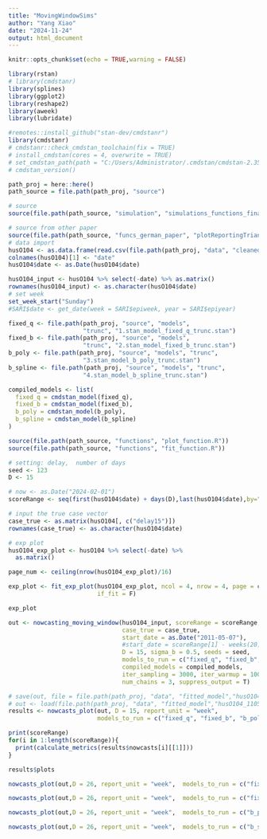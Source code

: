 ```yaml
---
title: "MovingWindowSims"
author: "Yang Xiao"
date: "2024-11-24"
output: html_document
---
```


```r
knitr::opts_chunk$set(echo = TRUE,warning = FALSE)

library(rstan)
# library(cmdstanr)
library(splines)
library(ggplot2)
library(reshape2)
library(aweek)
library(lubridate)

#remotes::install_github("stan-dev/cmdstanr")
library(cmdstanr)
# cmdstanr::check_cmdstan_toolchain(fix = TRUE)
# install_cmdstan(cores = 4, overwrite = TRUE)
# set_cmdstan_path(path = "C:/Users/Administrator/.cmdstan/cmdstan-2.35.0")
# cmdstan_version()
```

```r
path_proj = here::here()
path_source = file.path(path_proj, "source")

# source
source(file.path(path_source, "simulation", "simulations_functions_final.R"))

# source from other paper
source(file.path(path_source, "funcs_german_paper", "plotReportingTriangle.R"))
# data import
husO104 <- as.data.frame(read.csv(file.path(path_proj, "data", "cleaned", "husO104_tri_cumu.csv"),))
colnames(husO104)[1] <- "date" 
husO104$date <- as.Date(husO104$date)

husO104_input <- husO104 %>% select(-date) %>% as.matrix()
rownames(husO104_input) <- as.character(husO104$date)
# set week
set_week_start("Sunday")
#SARI$date <- get_date(week = SARI$epiweek, year = SARI$epiyear)
```

```r
fixed_q <- file.path(path_proj, "source", "models",
                     "trunc", "1.stan_model_fixed_q_trunc.stan")
fixed_b <- file.path(path_proj, "source", "models",
                     "trunc", "2.stan_model_fixed_b_trunc.stan")
b_poly <- file.path(path_proj, "source", "models", "trunc",
                     "3.stan_model_b_poly_trunc.stan")
b_spline <- file.path(path_proj, "source", "models", "trunc",
                     "4.stan_model_b_spline_trunc.stan")

compiled_models <- list(
  fixed_q = cmdstan_model(fixed_q),
  fixed_b = cmdstan_model(fixed_b),
  b_poly = cmdstan_model(b_poly),
  b_spline = cmdstan_model(b_spline)
)

```

```r
source(file.path(path_source, "functions", "plot_function.R"))
source(file.path(path_source, "functions", "fit_function.R"))

# setting: delay,  number of days
seed <- 123
D <- 15

# now <- as.Date("2024-02-01")
scoreRange <- seq(first(husO104$date) + days(D),last(husO104$date),by="5 day")

# input the true case vector
case_true <- as.matrix(husO104[, c("delay15")])
rownames(case_true) <- as.character(husO104$date)
```

```r
# exp plot
husO104_exp_plot <- husO104 %>% select(-date) %>%
  as.matrix()

page_num <- ceiling(nrow(husO104_exp_plot)/16)

exp_plot <- fit_exp_plot(husO104_exp_plot, ncol = 4, nrow = 4, page = c(1:page_num),
                         if_fit = F)

exp_plot
```


```r
out <- nowcasting_moving_window(husO104_input, scoreRange = scoreRange, 
                                case_true = case_true,
                                start_date = as.Date("2011-05-07"),
                                #start_date = scoreRange[1] - weeks(20),
                                D = 15, sigma_b = 0.5, seeds = seed,
                                models_to_run = c("fixed_q", "fixed_b", "b_poly","b_spline"),
                                compiled_models = compiled_models,
                                iter_sampling = 3000, iter_warmup = 1000, refresh = 0,
                                num_chains = 3, suppress_output = T)

# save(out, file = file.path(path_proj, "data", "fitted_model","husO104_110507_to_110704_nine.RData"))
# out <- load(file.path(path_proj, "data", "fitted_model","husO104_110507_to_110704_nine.RData"))
results <- nowcasts_plot(out, D = 15, report_unit = "week", 
                         models_to_run = c("fixed_q", "fixed_b", "b_poly", "b_spline"))
```

```r
print(scoreRange)
for(i in 1:length(scoreRange)){
  print(calculate_metrics(results$nowcasts[i][[1]]))
}

```


```r
results$plots
```

```r
nowcasts_plot(out,D = 26, report_unit = "week",  models_to_run = c("fixed_q"))[["plots"]]
```

```r
nowcasts_plot(out,D = 26, report_unit = "week",  models_to_run = c("fixed_b"))[["plots"]]
```

```r
nowcasts_plot(out,D = 26, report_unit = "week",  models_to_run = c("b_poly"))[["plots"]]
```

```r
nowcasts_plot(out,D = 26, report_unit = "week",  models_to_run = c("b_spline"))[["plots"]]
```